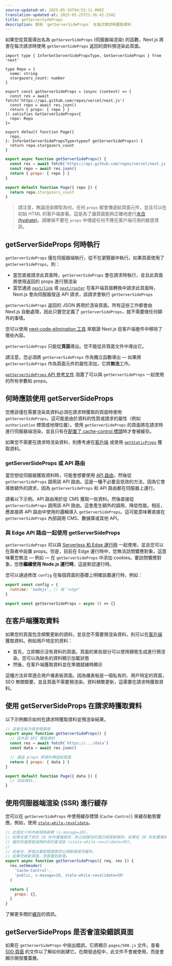```yaml
---
source-updated-at: 2025-05-16T04:52:11.000Z
translation-updated-at: 2025-05-25T21:36:42.254Z
title: getServerSideProps
description: 使用 `getServerSideProps` 在每次請求時獲取資料
---
```


如果您從頁面導出名為 `getServerSideProps` (伺服器端渲染) 的函數，Next.js 將會在每次請求時使用 `getServerSideProps` 返回的資料預渲染此頁面。

```tsx filename="pages/index.tsx" switcher
import type { InferGetServerSidePropsType, GetServerSideProps } from 'next'

type Repo = {
  name: string
  stargazers_count: number
}

export const getServerSideProps = (async (context) => {
  const res = await fetch('https://api.github.com/repos/vercel/next.js')
  const repo = await res.json()
  return { props: { repo } }
}) satisfies GetServerSideProps<{
  repo: Repo
}>

export default function Page({
  repo,
}: InferGetServerSidePropsType<typeof getServerSideProps>) {
  return repo.stargazers_count
}
```

```jsx filename="pages/index.js" switcher
export async function getServerSideProps() {
  const res = await fetch('https://api.github.com/repos/vercel/next.js')
  const repo = await res.json()
  return { props: { repo } }
}

export default function Page({ repo }) {
  return repo.stargazers_count
}
```

> 請注意，無論渲染類型為何，任何 `props` 都會傳遞給頁面元件，並且可以在初始 HTML 的客戶端查看。這是為了讓頁面能夠正確地進行[水合 (hydrate)](https://react.dev/reference/react-dom/hydrate)。請確保不要在 `props` 中傳遞任何不應在客戶端可用的敏感資訊。

## getServerSideProps 何時執行

`getServerSideProps` 僅在伺服器端執行，從不在瀏覽器中執行。如果頁面使用了 `getServerSideProps`，則：

- 當您直接請求此頁面時，`getServerSideProps` 會在請求時執行，並且此頁面將使用返回的 props 進行預渲染
- 當您通過 [`next/link`](/docs/pages/api-reference/components/link) 或 [`next/router`](/docs/pages/api-reference/functions/use-router) 在客戶端頁面轉換中請求此頁面時，Next.js 會向伺服器發送 API 請求，該請求會執行 `getServerSideProps`

`getServerSideProps` 返回的 JSON 將用於渲染頁面。所有這些工作都會由 Next.js 自動處理，因此只要您定義了 `getServerSideProps`，就不需要做任何額外的事情。

您可以使用 [next-code-elimination 工具](https://next-code-elimination.vercel.app/) 來驗證 Next.js 從客戶端套件中移除了哪些內容。

`getServerSideProps` 只能從**頁面**導出。您不能從非頁面文件中導出它。

請注意，您必須將 `getServerSideProps` 作為獨立函數導出 — 如果將 `getServerSideProps` 作為頁面元件的屬性添加，它將**無法**工作。

[`getServerSideProps` API 參考文件](/docs/pages/api-reference/functions/get-server-side-props) 涵蓋了可以與 `getServerSideProps` 一起使用的所有參數和 props。

## 何時應該使用 getServerSideProps

您應該僅在需要渲染其資料必須在請求時獲取的頁面時使用 `getServerSideProps`。這可能是由於資料的性質或請求的屬性（例如 `authorization` 標頭或地理位置）。使用 `getServerSideProps` 的頁面將在請求時進行伺服器端渲染，並且只有在[配置了 cache-control 標頭](/docs/pages/building-your-application/deploying/production-checklist#caching)時才會被緩存。

如果您不需要在請求時渲染資料，則應考慮在[客戶端](#fetching-data-on-the-client-side) 或使用 [`getStaticProps`](/docs/pages/building-your-application/data-fetching/get-static-props) 獲取資料。

### getServerSideProps 或 API 路由

當您想從伺服器獲取資料時，可能會想要使用 [API 路由](/docs/pages/building-your-application/routing/api-routes)，然後從 `getServerSideProps` 調用該 API 路由。這是一種不必要且低效的方法，因為它會導致額外的請求，因為 `getServerSideProps` 和 API 路由都在伺服器上運行。

請看以下示例。API 路由用於從 CMS 獲取一些資料。然後直接從 `getServerSideProps` 調用該 API 路由。這會產生額外的調用，降低性能。相反，應直接將 API 路由中使用的邏輯導入 `getServerSideProps`。這可能意味著直接在 `getServerSideProps` 內部調用 CMS、數據庫或其他 API。

### 與 Edge API 路由一起使用 getServerSideProps

`getServerSideProps` 可以與 [Serverless 和 Edge 運行時](/docs/pages/building-your-application/rendering/edge-and-nodejs-runtimes) 一起使用，並且您可以在兩者中設置 props。但是，目前在 Edge 運行時中，您無法訪問響應對象。這意味著您無法 — 例如 — 在 `getServerSideProps` 中添加 cookies。要訪問響應對象，您應**繼續使用 Node.js 運行時**，這是默認運行時。

您可以通過修改 `config` 在每個頁面的基礎上明確設置運行時，例如：

```jsx filename="pages/index.js"
export const config = {
  runtime: 'nodejs', // 或 "edge"
}

export const getServerSideProps = async () => {}
```

## 在客戶端獲取資料

如果您的頁面包含頻繁更新的資料，並且您不需要預渲染資料，則可以在[客戶端](/docs/pages/building-your-application/data-fetching/client-side) 獲取資料。例如用戶特定的資料：

- 首先，立即顯示沒有資料的頁面。頁面的某些部分可以使用靜態生成進行預渲染。您可以為缺失的資料顯示加載狀態
- 然後，在客戶端獲取資料並在準備就緒時顯示

這種方法非常適合用戶儀表板頁面。因為儀表板是一個私有的、用戶特定的頁面，SEO 無關緊要，並且頁面不需要預渲染。資料頻繁更新，這需要在請求時獲取資料。

## 使用 getServerSideProps 在請求時獲取資料

以下示例顯示如何在請求時獲取資料並預渲染結果。

```jsx
// 這會在每次請求時調用
export async function getServerSideProps() {
  // 從外部 API 獲取資料
  const res = await fetch(`https://.../data`)
  const data = await res.json()

  // 通過 props 將資料傳遞給頁面
  return { props: { data } }
}

export default function Page({ data }) {
  // 渲染資料...
}
```

## 使用伺服器端渲染 (SSR) 進行緩存

您可以在 `getServerSideProps` 中使用緩存標頭 (`Cache-Control`) 來緩存動態響應。例如，使用 [`stale-while-revalidate`](https://web.dev/stale-while-revalidate/)。

```jsx
// 此值在十秒內被視為新鮮 (s-maxage=10)。
// 如果在接下來的 10 秒內重複請求，則之前緩存的值仍將是新鮮的。如果在 59 秒前重複請求，
// 緩存的值將是過時的但仍會渲染 (stale-while-revalidate=59)。
//
// 在後台，將發出重新驗證請求以用新值填充緩存。
// 如果您刷新頁面，您將看到新值。
export async function getServerSideProps({ req, res }) {
  res.setHeader(
    'Cache-Control',
    'public, s-maxage=10, stale-while-revalidate=59'
  )

  return {
    props: {},
  }
}
```

了解更多關於[緩存](/docs/pages/building-your-application/deploying/production-checklist#caching)的資訊。

## getServerSideProps 是否會渲染錯誤頁面

如果在 `getServerSideProps` 中拋出錯誤，它將顯示 `pages/500.js` 文件。查看 [500 頁面](/docs/pages/building-your-application/routing/custom-error#500-page) 的文件以了解如何創建它。在開發過程中，此文件不會被使用，而是會顯示開發覆蓋層。
